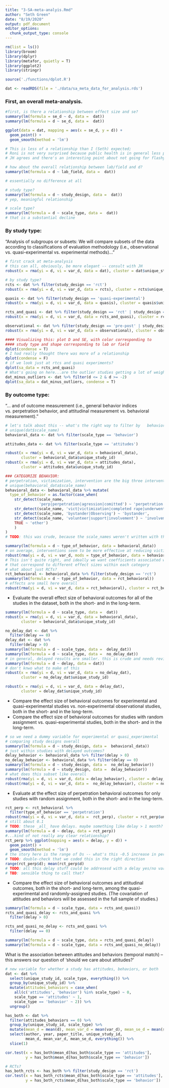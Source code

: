 ```yaml
---
title: "3-SA-meta-analyis.Rmd"
author: "Seth Green"
date: "8/19/2020"
output: pdf_document
editor_options: 
  chunk_output_type: console
---
```


```r
rm(list = ls())
library(broom)
library(dplyr)
library(metafor, quietly = T)
library(ggplot2)
library(stringr)

source('./functions/dplot.R')

dat <- readRDS(file = './data/sa_meta_data_for_analysis.rds')
```

### First, an overall meta-analysis. 

```r

#first, is there a relationship between effect size and se?
summary(lm(formula = se_d ~ d, data =  dat))
summary(lm(formula = d ~ se_d, data =  dat))

ggplot(data = dat, mapping = aes(x = se_d, y = d)) +
  geom_point() +
  geom_smooth(method = 'lm') 

# This is less of a relationship than I (Seth) expected;
# Roni is not very surprised because public health is in general less p-hacked than psych
# JH agrees and there's an interesting point about not going for flashy journals

# how about the overall relationship between lab/field and d? 
summary(lm(formula = d ~ lab_field, data =  dat)) 

# essentially no difference at all

# study type?
summary(lm(formula = d ~ study_design, data =  dat)) 
# yep, meaningful relationship

# scale type?
summary(lm(formula = d ~ scale_type, data =  dat)) 
# that is a substantial decline
```


### By study type:
"Analysis of subgroups or subsets: We will compare subsets of the data according to classifications of evaluation methodology (i.e., observational vs. quasi-experimental vs. experimental methods)..."
```r
# first crack at meta-analysis
# this can all, obviously, be more elegant -- consult with JH
robust(x = rma(yi = d, vi = var_d, data = dat), cluster = dat$unique_study_id)

# by study type?
rcts <- dat %>% filter(study_design == 'rct')
robust(x = rma(yi = d, vi = var_d, data = rcts), cluster = rcts$unique_study_id)

quasis <- dat %>% filter(study_design == 'quasi-experimental')
robust(x = rma(yi = d, vi = var_d, data = quasis), cluster = quasis$unique_study_id)

rcts_and_quasi <- dat %>% filter(study_design == 'rct' | study_design == 'quasi-experimental')
robust(x = rma(yi = d, vi = var_d, data = rcts_and_quasi), cluster = rcts_and_quasi$unique_study_id)

observational <- dat %>% filter(study_design == 'pre-post' | study_design == 'cross-sectional')
robust(x = rma(yi = d, vi = var_d, data = observational), cluster = observational$unique_study_id)

#### Visualizing this: plot D and SE, with color corresponding to
#### study type and shape corresponding to lab or field
dplot(condense = T)
# I had really thought there was more of a relationship
dplot(condense = F)
# if we look just at rtcs and quasi experiments?
dplot(sa_data = rcts_and_quasi)
# What's going on here...are the outlier studies getting a lot of weight
dat_minus_outliers <- dat %>% filter(d <= 2 & d >= -2)
dplot(sa_data = dat_minus_outliers, condense = T)
```

### By outcome type:

"... and of outcome measurement (i.e., general behavior indices vs. perpetration behavior, and attitudinal measurement vs. behavioral measurement)."

```r
# let's talk about this -- what's the right way to filter by   behavior type? 
# unique(dat$scale_name)
behavioral_data <- dat %>% filter(scale_type == 'behavior')

attitudes_data <- dat %>% filter(scale_type == 'attitudes')

robust(x = rma(yi = d, vi = var_d, data = behavioral_data),
       cluster = behavioral_data$unique_study_id)
robust(x = rma(yi = d, vi = var_d, data = attitudes_data),
       cluster = attitudes_data$unique_study_id)

### CATEGORIZE BEHAVIOR:
# perpetration, victimization, intervention are the big three intervention measures. Also, there's involvement, I now see
# unique(behavioral_data$scale_name)
behavioral_data <- behavioral_data %>% mutate(
  type_of_behavior = as.factor(case_when(
    str_detect(scale_name, 
               'perp|perpetration|agression|comitted') ~ 'perpetration',
    str_detect(scale_name, 'vict|victimization|completed rape|underwent|ses-past year|survivor') ~ 'victimization',
    str_detect(scale_name, 'bystander|Observing') ~ 'bystander',
    str_detect(scale_name, 'volunteer|support|involvement') ~ 'involvement',
    TRUE ~ 'other')
    )
)
# TODO: this was crude, because the scale_names weren't written with this analysis in mind. I think we should rewrite each of the scale names to clearly state which of the four categories it falls into, and I will discuss this with JH & Roni when we next speak. Anyway:

summary(lm(formula = d ~ type_of_behavior, data = behavioral_data))
# on average, interventions seem to be more effective at reducing victimization than perpetration, but the differences aren't huge. The effects are pretty small across the board.
robust(rma(yi = d, vi = var_d, mods = type_of_behavior, data = behavioral_data), cluster = behavioral_data$unique_study_id)
# This isn't quite right, and ideally we want coefficients associated with each 
# that correspond to different effect sizes within each category
# what about just RCTs? 
rct_behavioral <- behavioral_data %>% filter(study_design == 'rct')
summary(lm(formula = d ~ type_of_behavior, data = rct_behavioral))
# effects are small here overall
robust(rma(yi = d, vi = var_d, data = rct_behavioral), cluster = rct_behavioral$unique_study_id)

```

* Evaluate the overall effect size of behavioral outcomes for all of the studies in the dataset, both in the short- and in the long-term. 
```r
summary(lm(formula = d ~ scale_type, data =  dat)) 
robust(x = rma(yi = d, vi = var_d, data = behavioral_data), 
       cluster = behavioral_data$unique_study_id)

no_delay_dat <- dat %>% 
  filter(delay == 0)
delay_dat <- dat %>%
  filter(delay > 0)
summary(lm(formula = d ~ scale_type, data =  delay_dat))
summary(lm(formula = d ~ scale_type, data =  no_delay_dat))
# in general, delayed results are smaller. this is crude and needs revisiting
summary(lm(formula = d ~ delay, data = dat))
# don't knwo what to make of this
robust(x = rma(yi = d, vi = var_d, data = no_delay_dat), 
       cluster = no_delay_dat$unique_study_id)

robust(x = rma(yi = d, vi = var_d, data = delay_dat), 
       cluster = delay_dat$unique_study_id)

```

* Compare the effect size of behavioral outcomes for experimental and quasi-experimental studies vs. non-experimental observational studies, both in the short- and in the long-term. 
* Compare the effect size of behavioral outcomes for studies with random assignment vs. quasi-experimental studies, both in the short- and in the long-term. 

```r
# so we need a dummy variable for experimental or quasi_experimental
# comparing study designs overall
summary(lm(formula = d ~ study_design, data =  behavioral_data))
# just within studies with delayed outcomes?
delay_behavior <- behavioral_data %>% filter(delay > 0)
no_delay_behavior <- behavioral_data %>% filter(delay == 0)
summary(lm(formula = d ~ study_design, data =  no_delay_behavior))
summary(lm(formula = d ~ study_design, data =  delay_behavior))
# what does this subset like overall
robust(rma(yi = d, vi = var_d, data = delay_behavior), cluster = delay_behavior$unique_study_id)
robust(rma(yi = d, vi = var_d, data =  no_delay_behavior), cluster = no_delay_behavior$unique_study_id)

```

* Evaluate at the effect size of perpetration behavioral outcomes for only studies with random assignment, both in the short- and in the long-term. 
```r
rct_perp <- rct_behavioral %>%
  filter(type_of_behavior == 'perpetration')
robust(rma(yi = d, vi = var_d, data =  rct_perp), cluster = rct_perp$unique_study_id)
# still about 0.1
# TODO: these _all_ have delays. maybe something like delay > 1 month?
summary(lm(formula = d ~ delay, data = rct_perp))
#...kind of not really any clear relationship?
rct_perp %>% ggplot(mapping = aes(x = delay, y = d)) + 
  geom_point() +
  geom_smooth(method = 'lm')
# the story here is the range of Ds -- what's this -0.5 increase in perpetration?
# TODO: double-check that we coded this in the right direction
range(rct_perp$d); mean(rct_perp$d)
# TODO: all this delay stuff could be addresesd with a delay yes/no variable.
# TBD: sensible thing to call that?
```
* Compare the effect size of behavioral outcomes and attitudinal outcomes, both in the short- and long-term, among the quasi-experimental and randomly-assigned studies. (The covariation of attitudes and behaviors will be assessed in the full sample of studies.)
```r
summary(lm(formula = d ~ scale_type, data = rcts_and_quasi))
rcts_and_quasi_delay <- rcts_and_quasi %>% 
  filter(delay > 0)

rcts_and_quasi_no_delay <- rcts_and_quasi %>% 
  filter(delay == 0)

summary(lm(formula = d ~ scale_type, data = rcts_and_quasi_delay))
summary(lm(formula = d ~ scale_type, data = rcts_and_quasi_no_delay))
```

What is the association between attitudes and behaviors (temporal match) – this answers our question of ‘should we care about attitudes?’

```r
# new variable for whether a study has attitudes, behaviors, or both
dat <- dat %>% 
  select(unique_study_id, scale_type, everything()) %>% 
  group_by(unique_study_id) %>%
  mutate(attitudes_behaviors = case_when(
    all(c('attitudes', 'behavior') %in% scale_type) ~ 0,
    scale_type == 'attitudes' ~ 1,
    scale_type == 'behavior' ~ 2)) %>% 
  ungroup()

has_both <- dat %>% 
  filter(attitudes_behaviors == 0) %>%
  group_by(unique_study_id, scale_type) %>%
  mutate(mean_d = mean(d), mean_var_d = mean(var_d), mean_se_d = mean(se_d)) %>%
  select(author, year, paper_title, unique_study_id, 
         mean_d, mean_var_d, mean_se_d, everything()) %>%  
  slice(1)

cor.test(x = has_both$mean_d[has_both$scale_type == 'attitudes'], 
         y = has_both$mean_d[has_both$scale_type == 'behavior'])

# RCTs?
has_both_rcts <- has_both %>% filter(study_design == 'rct')
cor.test(x = has_both_rcts$mean_d[has_both$scale_type == 'attitudes'], 
         y = has_both_rcts$mean_d[has_both$scale_type == 'behavior'])
```
